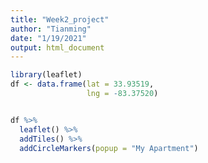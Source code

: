 ```yaml
---
title: "Week2_project"
author: "Tianming"
date: "1/19/2021"
output: html_document
---
```




```r
library(leaflet)
df <- data.frame(lat = 33.93519,
                 lng = -83.37520)


df %>%
  leaflet() %>%
  addTiles() %>%
  addCircleMarkers(popup = "My Apartment")
```